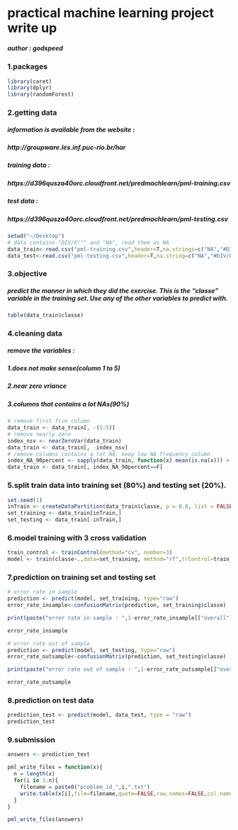 practical machine learning project write up
===========================================
##### author : godspeed


### 1.packages
```r
library(caret)
library(dplyr)
library(randomForest)
```

### 2.getting data
##### information is available from the website : 
##### http://groupware.les.inf.puc-rio.br/har
##### training data :
##### https://d396qusza40orc.cloudfront.net/predmachlearn/pml-training.csv
##### test data :
##### https://d396qusza40orc.cloudfront.net/predmachlearn/pml-testing.csv

```r
setwd("~/Desktop")
# data contains "DIV/O!"" and "NA", read them as NA
data_train<-read.csv("pml-training.csv",header=T,na.strings=c("NA","#DIV/0!",""))
data_test<-read.csv("pml-testing.csv",header=T,na.string=c("NA","#DIV/0!",""))
```

### 3.objective
##### predict the manner in which they did the exercise. This is the "classe" variable in the training set. Use any of the other variables to predict with.
```r
table(data_train$classe)
```

### 4.cleaning data
##### remove the variables : 
##### 1.does not make sense(column 1 to 5)
##### 2.near zero vriance
##### 3.columns that contains a lot NAs(90%)
```r
# remove first five column
data_train <- data_train[, -(1:5)]
# remove nearly zero
index_nsv <- nearZeroVar(data_train)
data_train <- data_train[, -index_nsv]
# remove columns contains a lot NA, keep low NA frequency column
index_NA_90percent <- sapply(data_train, function(x) mean(is.na(x))) > 0.9
data_train <- data_train[, index_NA_90percent==F]
```


### 5.split train data into training set (80%) and testing set (20%). 

```r
set.seed(1)
inTrain <- createDataPartition(data_train$classe, p = 0.8, list = FALSE)
set_training <- data_train[inTrain,]
set_testing <- data_train[-inTrain,]
```


### 6.model training with 3 cross validation
```r
train_control <- trainControl(method="cv", number=3)
model <- train(classe~.,data=set_training, method="rf",trControl=train_control)
```

### 7.prediction on training set and testing set
```r
# error rate in sample
prediction <- predict(model, set_training, type="raw")
error_rate_insample<-confusionMatrix(prediction, set_training$classe)

print(paste("error rate in sample : ",1-error_rate_insample[["overall"]][["Accuracy"]]))

error_rate_insample

# error rate out of sample
prediction <- predict(model, set_testing, type="raw")
error_rate_outsample<-confusionMatrix(prediction, set_testing$classe)

print(paste("error rate out of sample : ",1-error_rate_outsample[["overall"]][["Accuracy"]]))

error_rate_outsample
```

### 8.prediction on test data
```r
prediction_test <- predict(model, data_test, type = "raw")
prediction_test
```

### 9.submission
```r
answers <- prediction_test

pml_write_files = function(x){
  n = length(x)
  for(i in 1:n){
    filename = paste0("problem_id_",i,".txt")
    write.table(x[i],file=filename,quote=FALSE,row.names=FALSE,col.names=FALSE)
  }
}

pml_write_files(answers)

```
